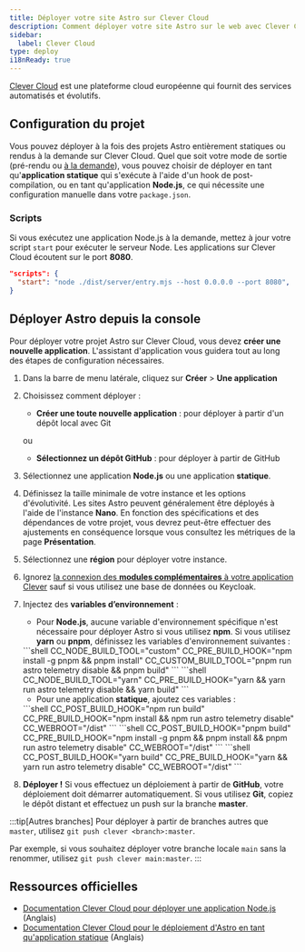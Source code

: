 ```yaml
---
title: Déployer votre site Astro sur Clever Cloud
description: Comment déployer votre site Astro sur le web avec Clever Cloud.
sidebar:
  label: Clever Cloud
type: deploy
i18nReady: true
---
```


[Clever Cloud](https://clever-cloud.com) est une plateforme cloud européenne qui fournit des services automatisés et évolutifs.

## Configuration du projet

Vous pouvez déployer à la fois des projets Astro entièrement statiques ou rendus à la demande sur Clever Cloud. Quel que soit votre mode de sortie (pré-rendu ou [à la demande](/fr/guides/on-demand-rendering/)), vous pouvez choisir de déployer en tant qu'**application statique** qui s'exécute à l'aide d'un hook de post-compilation, ou en tant qu'application **Node.js**, ce qui nécessite une configuration manuelle dans votre `package.json`.

### Scripts

Si vous exécutez une application Node.js à la demande, mettez à jour votre script `start` pour exécuter le serveur Node. Les applications sur Clever Cloud écoutent sur le port **8080**.

```json title="package.json"
"scripts": {
  "start": "node ./dist/server/entry.mjs --host 0.0.0.0 --port 8080",
} 
```

## Déployer Astro depuis la console

Pour déployer votre projet Astro sur Clever Cloud, vous devez **créer une nouvelle application**. L'assistant d'application vous guidera tout au long des étapes de configuration nécessaires.

<Steps>

1. Dans la barre de menu latérale, cliquez sur **Créer** > **Une application**
2. Choisissez comment déployer :

    - **Créer une toute nouvelle application** : pour déployer à partir d'un dépôt local avec Git
    
    ou
    
    - **Sélectionnez un dépôt GitHub** : pour déployer à partir de GitHub

3. Sélectionnez une application **Node.js** ou une application **statique**.
4. Définissez la taille minimale de votre instance et les options d'évolutivité. Les sites Astro peuvent généralement être déployés à l'aide de l'instance **Nano**. En fonction des spécifications et des dépendances de votre projet, vous devrez peut-être effectuer des ajustements en conséquence lorsque vous consultez les métriques de la page **Présentation**.
5. Sélectionnez une **région** pour déployer votre instance.
6. Ignorez [la connexion des **modules complémentaires** à votre application Clever](https://www.clever-cloud.com/developers/doc/addons/) sauf si vous utilisez une base de données ou Keycloak.
7. Injectez des **variables d’environnement** :

    - Pour **Node.js**, aucune variable d'environnement spécifique n'est nécessaire pour déployer Astro si vous utilisez **npm**. Si vous utilisez **yarn** ou **pnpm**, définissez les variables d'environnement suivantes :

    <Tabs>
      <TabItem label="pnpm">
      ```shell
      CC_NODE_BUILD_TOOL="custom"
      CC_PRE_BUILD_HOOK="npm install -g pnpm && pnpm install"
      CC_CUSTOM_BUILD_TOOL="pnpm run astro telemetry disable && pnpm build"
      ```
      </TabItem>
      <TabItem label="yarn">
      ```shell
      CC_NODE_BUILD_TOOL="yarn"
      CC_PRE_BUILD_HOOK="yarn && yarn run astro telemetry disable && yarn build"
      ```
      </TabItem>
    </Tabs>

    - Pour une application **statique**, ajoutez ces variables :

    <Tabs>
      <TabItem label="npm">
      ```shell
      CC_POST_BUILD_HOOK="npm run build"
      CC_PRE_BUILD_HOOK="npm install && npm run astro telemetry disable"
      CC_WEBROOT="/dist"
      ```
      </TabItem>
      <TabItem label="pnpm">
      ```shell
      CC_POST_BUILD_HOOK="pnpm build"
      CC_PRE_BUILD_HOOK="npm install -g pnpm && pnpm install && pnpm run astro telemetry disable"
      CC_WEBROOT="/dist"
      ```
      </TabItem>
      <TabItem label="yarn">
      ```shell
      CC_POST_BUILD_HOOK="yarn build"
      CC_PRE_BUILD_HOOK="yarn && yarn run astro telemetry disable"
      CC_WEBROOT="/dist"
      ```
      </TabItem>
    </Tabs>


8. **Déployer !** Si vous effectuez un déploiement à partir de **GitHub**, votre déploiement doit démarrer automatiquement. Si vous utilisez **Git**, copiez le dépôt distant et effectuez un push sur la branche **master**.

</Steps>

:::tip[Autres branches]
Pour déployer à partir de branches autres que `master`, utilisez `git push clever <branch>:master`.

Par exemple, si vous souhaitez déployer votre branche locale `main` sans la renommer, utilisez `git push clever main:master`.
:::


## Ressources officielles
- [Documentation Clever Cloud pour déployer une application Node.js](https://www.clever-cloud.com/developers/doc/applications/javascript/nodejs/) (Anglais)
- [Documentation Clever Cloud pour le déploiement d'Astro en tant qu'application statique](https://www.clever-cloud.com/developers/guides/astro/) (Anglais)
